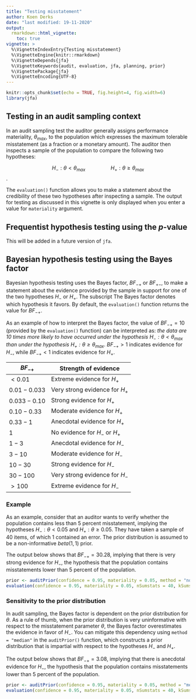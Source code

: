 ```yaml
---
title: "Testing misstatement"
author: Koen Derks
date: "last modified: 19-11-2020"
output: 
  rmarkdown::html_vignette:
    toc: true
vignette: >
  %\VignetteIndexEntry{Testing misstatement}
  %\VignetteEngine{knitr::rmarkdown}
  %\VignetteDepends{jfa}
  %\VignetteKeywords{audit, evaluation, jfa, planning, prior}
  %\VignettePackage{jfa}
  %\VignetteEncoding{UTF-8}
---
```


```r
knitr::opts_chunk$set(echo = TRUE, fig.height=4, fig.width=6)
library(jfa)
```

## Testing in an audit sampling context

In an audit sampling test the auditor generally assigns performance materiality, $\theta_{max}$, to the population which expresses the maximum tolerable misstatement (as a fraction or a monetary amount). The auditor then inspects a sample of the population to compare the following two hypotheses:

$$H_-:\theta<\theta_{max}\,\,\,\,\,\,\,\,\,\,\,\,\,\,\,\,\,\,\,\,\,\,\,\,\,\,\,\,\,\, H_+:\theta\geq\theta_{max}$$. 

The `evaluation()` function allows you to make a statement about the credibility of these two hypotheses after inspecting a sample. The output for testing as discussed in this vignette is only displayed when you enter a value for `materiality` argument.

## Frequentist hypothesis testing using the *p*-value

This will be added in a future version of `jfa`.

## Bayesian hypothesis testing using the Bayes factor

Bayesian hypothesis testing uses the Bayes factor, $BF_{-+}$ or $BF_{+-}$, to make a statement about the evidence provided by the sample in support for one of the two hypotheses $H_-$ or $H_+$. The subscript The Bayes factor denotes which hypothesis it favors. By default, the `evaluation()` function returns the value for $BF_{-+}$.

As an example of how to interpret the Bayes factor, the value of $BF_{-+} = 10$ (provided by the `evaluation()` function) can be interpreted as: *the data are 10 times more likely to have occurred under the hypothesis $H_-:\theta<\theta_{max}$ than under the hypothesis $H_+:\theta\geq\theta_{max}$*. $BF_{-+} > 1$ indicates evidence for $H_-$, while $BF_{-+} < 1$ indicates evidence for $H_+$. 

| $BF_{-+}$ | Strength of evidence |
|---------|-------|
| $< 0.01$ | Extreme evidence for $H_+$ |
| $0.01 - 0.033$ | Very strong evidence for $H_+$ |
| $0.033 - 0.10$ | Strong evidence for $H_+$ |
| $0.10 - 0.33$ | Moderate evidence for $H_+$ |
| $0.33 - 1$ | Anecdotal evidence for $H_+$ |
| $1$ | No evidence for $H_-$ or $H_+$ |
| $1 - 3$ | Anecdotal evidence for $H_-$ |
| $3 - 10$ | Moderate evidence for $H_-$ |
| $10 - 30$ | Strong evidence for $H_-$ |
| $30 - 100$ | Very strong evidence for $H_-$ |
| $> 100$ | Extreme evidence for $H_-$ |

### Example 

As an example, consider that an auditor wants to verify whether the population contains less than 5 percent misstatement, implying the hypotheses $H_-:\theta<0.05$ and $H_+:\theta\geq0.05$. They have taken a sample of 40 items, of which 1 contained an error. The prior distribution is assumed to be a non-informative $beta(1,1)$ prior. 

The output below shows that $BF_{-+}=30.28$, implying that there is very strong evidence for $H_-$, the hypothesis that the population contains misstatements lower than 5 percent of the population. 

```r
prior <- auditPrior(confidence = 0.95, materiality = 0.05, method = "none", likelihood = "binomial")
evaluation(confidence = 0.95, materiality = 0.05, nSumstats = 40, kSumstats = 1, prior = prior)
```

### Sensitivity to the prior distribution

In audit sampling, the Bayes factor is dependent on the prior distribution for $\theta$. As a rule of thumb, when the prior distribution is very uninformative with respect to the misstatement parameter $\theta$, the Bayes factor overestimates the evidence in favor of $H_-$. You can mitigate this dependency using `method = "median"` in the `auditPrior()` function, which constructs a prior distribution that is impartial with respect to the hypotheses $H_-$ and $H_+$.  

The output below shows that $BF_{-+}=3.08$, implying that there is anecdotal evidence for $H_-$, the hypothesis that the population contains misstatements lower than 5 percent of the population. 

```r
prior <- auditPrior(confidence = 0.95, materiality = 0.05, method = "median", likelihood = "binomial")
evaluation(confidence = 0.95, materiality = 0.05, nSumstats = 40, kSumstats = 1, prior = prior)
```